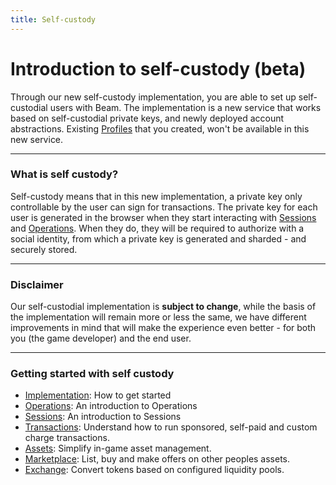 ```yaml
---
title: Self-custody
---
```


# Introduction to self-custody (beta)

Through our new self-custody implementation, you are able to set up self-custodial users with Beam. The implementation is a new service that works based on self-custodial private keys, and newly deployed account abstractions. Existing [Profiles](/service/profiles/introduction) that you created, won't be available in this new service.

---

### What is self custody?

Self-custody means that in this new implementation, a private key only controllable by the user can sign for transactions. The private key for each user is generated in the browser when they start interacting with [Sessions](/service/sessions/introduction) and [Operations](/service/operations/introduction).
When they do, they will be required to authorize with a social identity, from which a private key is generated and sharded - and securely stored.

---

### Disclaimer

Our self-custodial implementation is **subject to change**, while the basis of the implementation will remain more or less the same, we have different improvements in mind that will make the experience even better - for both you (the game developer) and the end user.

---

### Getting started with self custody

- [Implementation](/service/self-custody/implementation): How to get started
- [Operations](/service/operations/introduction): An introduction to Operations
- [Sessions](/service/sessions/introduction): An introduction to Sessions
- [Transactions](/service/transactions/introduction): Understand how to run sponsored, self-paid and custom charge transactions.
- [Assets](/service/assets/introduction): Simplify in-game asset management.
- [Marketplace](/service/marketplace/introduction): List, buy and make offers on other peoples assets.
- [Exchange](/service/exchange/introduction): Convert tokens based on configured liquidity pools.
